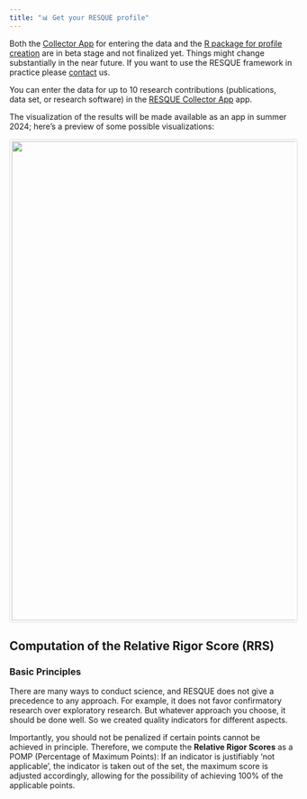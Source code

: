 ```yaml
---
title: "📊 Get your RESQUE profile"
---
```


::: {.callout-warning}
Both the [Collector App](https://resque-framework.github.io/collector-app/) for entering the data and the [R package for profile creation](https://github.com/RESQUE-Framework/RESQUER) are in beta stage and not finalized yet.
Things might change substantially in the near future. If you want to use the RESQUE framework in practice please [contact](/team.qmd) us.
:::

You can enter the data for up to 10 research contributions (publications, data set, or research software) in the [RESQUE Collector App](https://resque-framework.github.io/collector-app) app.

<!-- 
1. When done, save the data as a local `json` file.
2. Go to the [RESQUE Profiler](http://shiny.psy.lmu.de/felix/RESQUE_profile/) app, upload your `json` file, and get your Research Profile.
 -->

The visualization of the results will be made available as an app in summer 2024; here's a preview of some possible visualizations:

<img src="images/RESQUE_profile.png" style="border: 1px solid #ddd; border-radius: 4px; padding: 3px; width: 850px;">

## Computation of the Relative Rigor Score (RRS)

### Basic Principles

There are many ways to conduct science, and RESQUE does not give a precedence to any approach. For example, it does not favor confirmatory research over exploratory research. But whatever approach you choose, it should be done well. So we created quality indicators for different aspects.

Importantly, you should not be penalized if certain points cannot be achieved in principle. Therefore, we compute the **Relative Rigor Scores** as a POMP (Percentage of Maximum Points): If an indicator is justifiably 'not applicable', the indicator is taken out of the set, the maximum score is adjusted accordingly, allowing for the possibility of achieving 100% of the applicable points.

